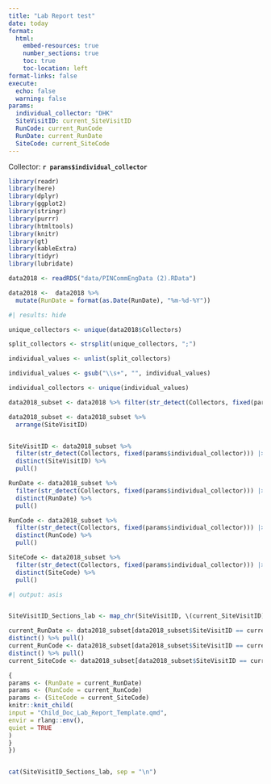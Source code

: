 ```yaml
---
title: "Lab Report test"
date: today
format:
  html:
    embed-resources: true
    number_sections: true
    toc: true 
    toc-location: left
format-links: false
execute:
  echo: false
  warning: false
params:
  individual_collector: "DHK"
  SiteVisitID: current_SiteVisitID
  RunCode: current_RunCode
  RunDate: current_RunDate
  SiteCode: current_SiteCode
---
```


Collector: **`r params$individual_collector`**

```r
library(readr)
library(here)
library(dplyr)
library(ggplot2)
library(stringr)
library(purrr)
library(htmltools)
library(knitr)
library(gt)
library(kableExtra)
library(tidyr)
library(lubridate)

data2018 <- readRDS("data/PINCommEngData (2).RData")

data2018 <-  data2018 %>%
  mutate(RunDate = format(as.Date(RunDate), "%m-%d-%Y")) 
```

```r
#| results: hide

unique_collectors <- unique(data2018$Collectors)

split_collectors <- strsplit(unique_collectors, ";")

individual_values <- unlist(split_collectors)

individual_values <- gsub("\\s+", "", individual_values)

individual_collectors <- unique(individual_values) 

data2018_subset <- data2018 %>% filter(str_detect(Collectors, fixed(params$individual_collector)))

data2018_subset <- data2018_subset %>%
  arrange(SiteVisitID)


SiteVisitID <- data2018_subset %>% 
  filter(str_detect(Collectors, fixed(params$individual_collector))) |> 
  distinct(SiteVisitID) %>% 
  pull()

RunDate <- data2018_subset %>% 
  filter(str_detect(Collectors, fixed(params$individual_collector))) |> 
  distinct(RunDate) %>% 
  pull()

RunCode <- data2018_subset %>%
  filter(str_detect(Collectors, fixed(params$individual_collector))) |> 
  distinct(RunCode) %>% 
  pull()

SiteCode <- data2018_subset %>%
  filter(str_detect(Collectors, fixed(params$individual_collector))) |> 
  distinct(SiteCode) %>% 
  pull()
```


```r
#| output: asis


SiteVisitID_Sections_lab <- map_chr(SiteVisitID, \(current_SiteVisitID) {

current_RunDate <- data2018_subset[data2018_subset$SiteVisitID == current_SiteVisitID, "RunDate"] %>%
distinct() %>% pull()
current_RunCode <- data2018_subset[data2018_subset$SiteVisitID == current_SiteVisitID, "RunCode"] %>%
distinct() %>% pull()
current_SiteCode <- data2018_subset[data2018_subset$SiteVisitID == current_SiteVisitID, "SiteCode"] %>% distinct() %>% pull()

{
params <- (RunDate = current_RunDate)
params <- (RunCode = current_RunCode)
params <- (SiteCode = current_SiteCode)
knitr::knit_child(
input = "Child_Doc_Lab_Report_Template.qmd",
envir = rlang::env(),
quiet = TRUE
)
}
})


cat(SiteVisitID_Sections_lab, sep = "\n")

```